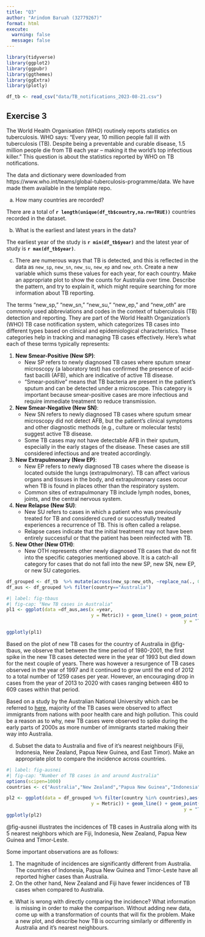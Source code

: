 ```yaml
---
title: "Q3"
author: "Arindom Baruah (32779267)"
format: html
execute: 
  warning: false
  message: false
---
```

```r
library(tidyverse)
library(ggplot2)
library(ggpubr)
library(ggthemes)
library(ggExtra)
library(plotly)
```


```r
df_tb <- read_csv("data/TB_notifications_2023-08-21.csv")
```
## Exercise 3

The World Health Organisation (WHO) routinely reports statistics on tuberculosis. WHO says: "Every year, 10 million people fall ill with tuberculosis (TB). Despite being a preventable and curable disease, 1.5 million people die from TB each year – making it the world’s top infectious killer." This question is about the statistics reported by WHO on TB notifications. 

The data and dictionary were downloaded from https://www.who.int/teams/global-tuberculosis-programme/data. We have made them available in the template repo.

a. How many countries are recorded?

There are a total of __`r length(unique(df_tb$country,na.rm=TRUE))`__ countries recorded in the dataset.


b. What is the earliest and latest years in the data?

The earliest year of the study is __`r min(df_tb$year)`__ and the latest year of study is __`r max(df_tb$year)`__.

c. There are numerous ways that TB is detected, and this is reflected in the data as `new_sp`, `new_sn`, `new_su`, `new_ep` and `new_oth`. Create a new variable which sums these values for each year, for each country. Make an appropriate plot to show the counts for Australia over time. Describe the pattern, and try to explain it, which might require searching for more information about TB reporting.

<div class="alert alert-block alert-warning">
The terms "new_sp," "new_sn," "new_su," "new_ep," and "new_oth" are commonly used abbreviations and codes in the context of tuberculosis (TB) detection and reporting. They are part of the World Health Organization's (WHO) TB case notification system, which categorizes TB cases into different types based on clinical and epidemiological characteristics. These categories help in tracking and managing TB cases effectively. Here's what each of these terms typically represents:

1. **New Smear-Positive (New SP)**:
   - New SP refers to newly diagnosed TB cases where sputum smear microscopy (a laboratory test) has confirmed the presence of acid-fast bacilli (AFB), which are indicative of active TB disease.
   - "Smear-positive" means that TB bacteria are present in the patient's sputum and can be detected under a microscope. This category is important because smear-positive cases are more infectious and require immediate treatment to reduce transmission.

2. **New Smear-Negative (New SN)**:
   - New SN refers to newly diagnosed TB cases where sputum smear microscopy did not detect AFB, but the patient's clinical symptoms and other diagnostic methods (e.g., culture or molecular tests) suggest active TB disease.
   - Some TB cases may not have detectable AFB in their sputum, especially in the early stages of the disease. These cases are still considered infectious and are treated accordingly.

3. **New Extrapulmonary (New EP)**:
   - New EP refers to newly diagnosed TB cases where the disease is located outside the lungs (extrapulmonary). TB can affect various organs and tissues in the body, and extrapulmonary cases occur when TB is found in places other than the respiratory system.
   - Common sites of extrapulmonary TB include lymph nodes, bones, joints, and the central nervous system.

4. **New Relapse (New SU)**:
   - New SU refers to cases in which a patient who was previously treated for TB and considered cured or successfully treated experiences a recurrence of TB. This is often called a relapse.
   - Relapse cases indicate that the initial treatment may not have been entirely successful or that the patient has been reinfected with TB.

5. **New Other (New OTH)**:
   - New OTH represents other newly diagnosed TB cases that do not fit into the specific categories mentioned above. It is a catch-all category for cases that do not fall into the new SP, new SN, new EP, or new SU categories.

</div>

```r
df_grouped <- df_tb  %>% mutate(across(new_sp:new_oth, ~replace_na(., 0))) %>% group_by(year,country) %>% mutate(Metric = new_sp + new_sn + new_su + new_ep + new_oth)
df_aus <- df_grouped %>% filter(country=="Australia")
```

```r
#| label: fig-tbaus
#| fig-cap: "New TB cases in Australia"
pl1 <- ggplot(data =df_aus,aes(x =year,
                               y = Metric)) + geom_line() + geom_point(color="blue") + theme_classic() + labs(x = "Year",
                                                                 y = "Total new TB cases detected",caption = "Source: WHO")  + ggtitle("New TB cases in Australia") + theme(plot.title = element_text(hjust = 0.5))

ggplotly(pl1)

```


Based on the plot of new TB cases for the country of Australia in @fig-tbaus, we observe that between the time period of 1980-2001, the first spike in the new TB cases detected were in the year of 1993 but died down for the next couple of years. There was however a resurgence of TB cases observed in the year of 1997 and it continued to grow until the end of 2012 to a total number of 1259 cases per year. However, an encouraging drop in cases from the year of 2013 to 2020 with cases ranging between 480 to  609 cases within that period.

Based on a study by the Australian National University which can be referred to [here](https://nceph.anu.edu.au/research/projects/australian-tuberculosis-risk-factor-survey#:~:text=Australia%20reports%20approximately%201300%20cases,has%20been%20observed%20since%202003.), majority of the TB cases were observed to affect immigrants from nations with poor health care and high pollution. This could be a reason as to why, new TB cases were observed to spike during the early parts of 2000s as more number of immigrants started making their way into Australia. 

d. Subset the data to Australia and five of it's nearest neighbours (Fiji, Indonesia, New Zealand, Papua New Guinea, and East Timor). Make an appropriate plot to compare the incidence across countries. 

```r
#| label: fig-ausnei
#| fig-cap: "Number of TB cases in and around Australia"
options(scipen=1000)
countries <- c("Australia","New Zealand","Papua New Guinea","Indonesia","Timor-Leste","Fiji")

pl2 <- ggplot(data = df_grouped %>% filter(country %in% countries),aes(x =year,
                               y = Metric)) + geom_line() + geom_point(color='darkred')+ theme_classic() + labs(x = "Year",
                                                                 y = "Total new TB cases detected",caption = "Source: WHO")  + theme(plot.title = element_text(hjust = 0.5)) + facet_wrap(~country,scales = "free_y")
ggplotly(pl2)
```

@fig-ausnei illustrates the incidences of TB cases in Australia along with its 5 nearest neighbors which are Fiji, Indonesia, New Zealand, Papua New Guinea and Timor-Leste.

Some important observations are as follows:

1. The magnitude of incidences are significantly different from Australia. The countries of Indonesia, Papua New Guinea and Timor-Leste have all reported higher cases than Australia. 
2. On the other hand, New Zealand and Fiji have fewer incidences of TB cases when compared to Australia.


e. What is wrong with directly comparing the incidence? What information is missing in order to make the comparison. Without adding new data, come up with a transformation of counts that will fix the problem. Make a new plot, and describe how TB is occurring similarly or differently in Australia and it's nearest neighbours.
